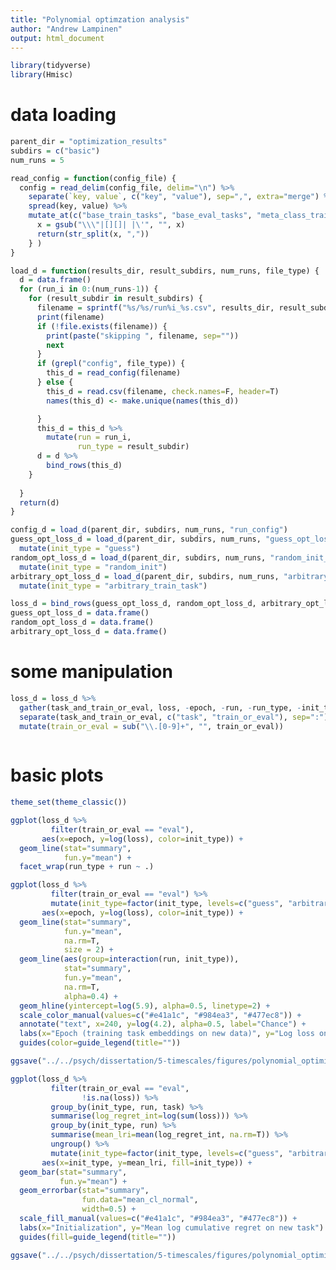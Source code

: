 ```yaml
---
title: "Polynomial optimzation analysis"
author: "Andrew Lampinen"
output: html_document
---
```


```r
library(tidyverse)
library(Hmisc)
```

# data loading

```r
parent_dir = "optimization_results"
subdirs = c("basic")
num_runs = 5
```

```r
read_config = function(config_file) { 
  config = read_delim(config_file, delim="\n") %>%
    separate(`key, value`, c("key", "value"), sep=",", extra="merge") %>%
    spread(key, value) %>%
    mutate_at(c("base_train_tasks", "base_eval_tasks", "meta_class_train_tasks", "meta_class_eval_tasks", "meta_map_train_tasks", "meta_map_eval_tasks"), function(x) {
      x = gsub("\\\"|[][]| |\'", "", x)
      return(str_split(x, ","))
    } )
}
```

```r
load_d = function(results_dir, result_subdirs, num_runs, file_type) {
  d = data.frame()
  for (run_i in 0:(num_runs-1)) {
    for (result_subdir in result_subdirs) {
      filename = sprintf("%s/%s/run%i_%s.csv", results_dir, result_subdir, run_i, file_type)
      print(filename)
      if (!file.exists(filename)) {
        print(paste("skipping ", filename, sep=""))
        next
      }
      if (grepl("config", file_type)) {
        this_d = read_config(filename)
      } else {
        this_d = read.csv(filename, check.names=F, header=T) 
        names(this_d) <- make.unique(names(this_d))

      }
      this_d = this_d %>%
        mutate(run = run_i,
               run_type = result_subdir)
      d = d %>%
        bind_rows(this_d)
    }
    
  }
  return(d)
}
```

```r
config_d = load_d(parent_dir, subdirs, num_runs, "run_config")
guess_opt_loss_d = load_d(parent_dir, subdirs, num_runs, "guess_opt_losses") %>% 
  mutate(init_type = "guess")
random_opt_loss_d = load_d(parent_dir, subdirs, num_runs, "random_init_opt_losses") %>% 
  mutate(init_type = "random_init")
arbitrary_opt_loss_d = load_d(parent_dir, subdirs, num_runs, "arbitrary_trained_opt_losses") %>% 
  mutate(init_type = "arbitrary_train_task")

loss_d = bind_rows(guess_opt_loss_d, random_opt_loss_d, arbitrary_opt_loss_d)
guess_opt_loss_d = data.frame()
random_opt_loss_d = data.frame()
arbitrary_opt_loss_d = data.frame()
```

# some manipulation

```r
loss_d = loss_d %>%
  gather(task_and_train_or_eval, loss, -epoch, -run, -run_type, -init_type) %>%
  separate(task_and_train_or_eval, c("task", "train_or_eval"), sep=":") %>%
  mutate(train_or_eval = sub("\\.[0-9]+", "", train_or_eval))
  
```


# basic plots
```r
theme_set(theme_classic())
```

```r
ggplot(loss_d %>%
         filter(train_or_eval == "eval"),
       aes(x=epoch, y=log(loss), color=init_type)) +
  geom_line(stat="summary",
            fun.y="mean") +
  facet_wrap(run_type + run ~ .)
```

```r
ggplot(loss_d %>%
         filter(train_or_eval == "eval") %>%
         mutate(init_type=factor(init_type, levels=c("guess", "arbitrary_train_task", "random_init"), labels=c("Meta-mapping output", "Arbitrary train task", "Random vector"))),
       aes(x=epoch, y=log(loss), color=init_type)) +
  geom_line(stat="summary",
            fun.y="mean",
            na.rm=T,
            size = 2) +
  geom_line(aes(group=interaction(run, init_type)),
            stat="summary",
            fun.y="mean",
            na.rm=T,
            alpha=0.4) +
  geom_hline(yintercept=log(5.9), alpha=0.5, linetype=2) +
  scale_color_manual(values=c("#e41a1c", "#984ea3", "#477ec8")) +
  annotate("text", x=240, y=log(4.2), alpha=0.5, label="Chance") +
  labs(x="Epoch (training task embeddings on new data)", y="Log loss on new tasks") +
  guides(color=guide_legend(title=""))

ggsave("../../psych/dissertation/5-timescales/figures/polynomial_optimization_curves.png", width=6, height=4)
```

```r
ggplot(loss_d %>%
         filter(train_or_eval == "eval",
                !is.na(loss)) %>%
         group_by(init_type, run, task) %>%
         summarise(log_regret_int=log(sum(loss))) %>%
         group_by(init_type, run) %>%
         summarise(mean_lri=mean(log_regret_int, na.rm=T)) %>%
         ungroup() %>%
         mutate(init_type=factor(init_type, levels=c("guess", "arbitrary_train_task", "random_init"), labels=c("Meta-mapping output", "Arbitrary train task", "Random vector"))),
       aes(x=init_type, y=mean_lri, fill=init_type)) +
  geom_bar(stat="summary",
           fun.y="mean") +
  geom_errorbar(stat="summary",
                fun.data="mean_cl_normal",
                width=0.5) +
  scale_fill_manual(values=c("#e41a1c", "#984ea3", "#477ec8")) +
  labs(x="Initialization", y="Mean log cumulative regret on new task") +
  guides(fill=guide_legend(title=""))

ggsave("../../psych/dissertation/5-timescales/figures/polynomial_optimization_cumulative_regret.png", width=6, height=4)
```

